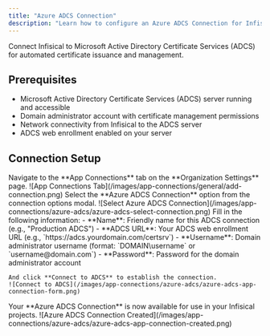 ```yaml
---
title: "Azure ADCS Connection"
description: "Learn how to configure an Azure ADCS Connection for Infisical certificate management."
---
```


Connect Infisical to Microsoft Active Directory Certificate Services (ADCS) for automated certificate issuance and management.

## Prerequisites

- Microsoft Active Directory Certificate Services (ADCS) server running and accessible
- Domain administrator account with certificate management permissions
- Network connectivity from Infisical to the ADCS server
- ADCS web enrollment enabled on your server

## Connection Setup

<Steps>
    <Step title="Navigate to App Connections">
      Navigate to the **App Connections** tab on the **Organization Settings** page.
      ![App Connections Tab](/images/app-connections/general/add-connection.png)
    </Step>
    <Step title="Add Connection">
      Select the **Azure ADCS Connection** option from the connection options modal.
      ![Select Azure ADCS Connection](/images/app-connections/azure-adcs/azure-adcs-select-connection.png)
    </Step>
    <Step title="Configure Connection Details">
    Fill in the following information:
    - **Name**: Friendly name for this ADCS connection (e.g., "Production ADCS")
    - **ADCS URL**: Your ADCS web enrollment URL (e.g., `https://adcs.yourdomain.com/certsrv`)
    - **Username**: Domain administrator username (format: `DOMAIN\username` or `username@domain.com`)
    - **Password**: Password for the domain administrator account

    And click **Connect to ADCS** to establish the connection. 
    ![Connect to ADCS](/images/app-connections/azure-adcs/azure-adcs-app-connection-form.png)
  </Step>
  <Step title="Connection Created">
    Your **Azure ADCS Connection** is now available for use in your Infisical
    projects. ![Azure ADCS Connection
    Created](/images/app-connections/azure-adcs/azure-adcs-app-connection-created.png)
  </Step>
</Steps>

